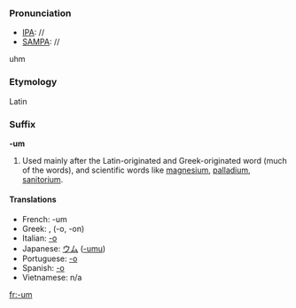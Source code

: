 ===Pronunciation===
*[[IPA]]: //
*[[SAMPA]]: //
uhm

===Etymology===
Latin

===Suffix===
'''-um'''

#Used mainly after the Latin-originated and Greek-originated word (much of the words), and scientific words like [[magnesium]], [[palladium]], [[sanitorium]].

====Translations====
*French: -um
*Greek: [[ ]], [[ ]] (-o, -on)
*Italian: [[-o]]
*Japanese: [[ウム]] ([[-umu]])
*Portuguese: [[-o]]
*Spanish: [[-o]]
*Vietnamese: n/a

[[fr:-um]]